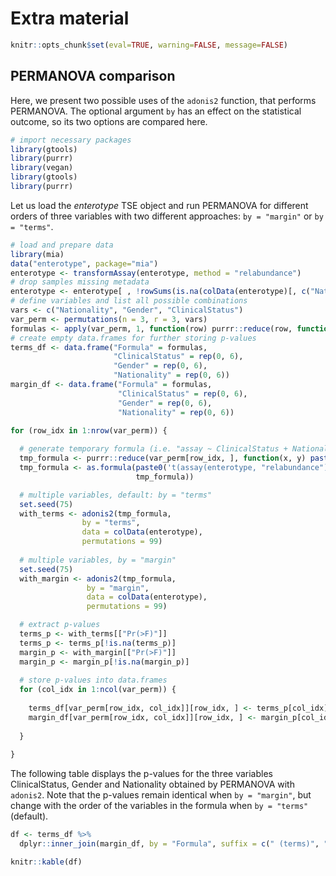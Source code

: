 # Extra material {#sec-extras} 

```r
knitr::opts_chunk$set(eval=TRUE, warning=FALSE, message=FALSE)
```

## PERMANOVA comparison {#compare-permanova}

Here, we present two possible uses of the `adonis2` function, that performs PERMANOVA. The
optional argument `by` has an effect on the statistical outcome, so its two options are
compared here.

```r
# import necessary packages
library(gtools)
library(purrr)
library(vegan)
library(gtools)
library(purrr)
```

Let us load the _enterotype_ TSE object and run PERMANOVA for
different orders of three variables with two different approaches:
`by = "margin"` or `by = "terms"`.


```r
# load and prepare data
library(mia)
data("enterotype", package="mia")
enterotype <- transformAssay(enterotype, method = "relabundance")
# drop samples missing metadata
enterotype <- enterotype[ , !rowSums(is.na(colData(enterotype)[, c("Nationality", "Gender", "ClinicalStatus")]) > 0)]
# define variables and list all possible combinations
vars <- c("Nationality", "Gender", "ClinicalStatus")
var_perm <- permutations(n = 3, r = 3, vars)
formulas <- apply(var_perm, 1, function(row) purrr::reduce(row, function(x, y) paste(x, "+", y)))
# create empty data.frames for further storing p-values
terms_df <- data.frame("Formula" = formulas,
                       "ClinicalStatus" = rep(0, 6),
                       "Gender" = rep(0, 6),
                       "Nationality" = rep(0, 6))
margin_df <- data.frame("Formula" = formulas,
                        "ClinicalStatus" = rep(0, 6),
                        "Gender" = rep(0, 6),
                        "Nationality" = rep(0, 6))
```



```r
for (row_idx in 1:nrow(var_perm)) {
  
  # generate temporary formula (i.e. "assay ~ ClinicalStatus + Nationality + Gender")
  tmp_formula <- purrr::reduce(var_perm[row_idx, ], function(x, y) paste(x, "+", y))
  tmp_formula <- as.formula(paste0('t(assay(enterotype, "relabundance")) ~ ',
                            tmp_formula))

  # multiple variables, default: by = "terms"
  set.seed(75)
  with_terms <- adonis2(tmp_formula, 
                by = "terms",
                data = colData(enterotype),
                permutations = 99)
  
  # multiple variables, by = "margin"
  set.seed(75)
  with_margin <- adonis2(tmp_formula, 
                 by = "margin",
                 data = colData(enterotype),
                 permutations = 99)

  # extract p-values
  terms_p <- with_terms[["Pr(>F)"]]
  terms_p <- terms_p[!is.na(terms_p)]
  margin_p <- with_margin[["Pr(>F)"]]
  margin_p <- margin_p[!is.na(margin_p)]
  
  # store p-values into data.frames
  for (col_idx in 1:ncol(var_perm)) {
    
    terms_df[var_perm[row_idx, col_idx]][row_idx, ] <- terms_p[col_idx]
    margin_df[var_perm[row_idx, col_idx]][row_idx, ] <- margin_p[col_idx]
    
  }
  
}
```

The following table displays the p-values for the three variables
ClinicalStatus, Gender and Nationality obtained by PERMANOVA with
`adonis2`. Note that the p-values remain identical when `by =
"margin"`, but change with the order of the variables in the
formula when `by = "terms"` (default).

```r

df <- terms_df %>%
  dplyr::inner_join(margin_df, by = "Formula", suffix = c(" (terms)", " (margin)"))

knitr::kable(df)
```
